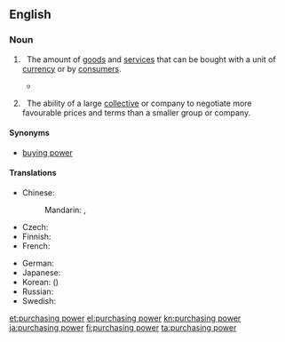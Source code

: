 ==English==
{{wikipedia}}

===Noun===
{{en-noun|-}}

# {{context|economics|lang=en}}&nbsp; The amount of [[goods]] and [[service]]s that can be bought with a unit of [[currency]] or by [[consumer|consumers]].
#*{{quote-magazine|title=Towards the end of poverty
|date=2013-06-01|volume=407|issue=8838|page=11|magazine={{w|The Economist}}
|url=http://www.economist.com/news/leaders/21578665-nearly-1-billion-people-have-been-taken-out-extreme-poverty-20-years-world-should-aim
|passage=But poverty’s scourge is fiercest below $1.25 (the average of the 15 poorest countries’ own poverty lines, measured in 2005 dollars and adjusted for differences in '''purchasing power'''): people below that level live lives that are poor, nasty, brutish and short.}}
#: {{usex|High interest rates are affecting the '''purchasing power''' of homeowners.|lang=en}}
#: {{usex|The exchange rates do not always reflect true differences in the '''purchasing power''' of currencies.|lang=en}}
# {{context|business|lang=en}}&nbsp; The ability of a large [[collective]] or company to negotiate more favourable prices and terms than a smaller group or company.
#: {{usex|Large supermarkets usually have better '''purchasing power''' than small, local shops.|lang=en}}

====Synonyms====
* [[buying power]]

====Translations====
{{trans-top|amount of goods and services that can be purchased with a unit of currency}}
* Chinese:
*: Mandarin: {{t|cmn|購買力|sc=Hani}}, {{t|cmn|购买力|tr=gòumǎilì|sc=Hani}}
* Czech: {{t+|cs|kupní síla|f}}
* Finnish: {{t-|fi|ostovoima}}
* French: {{t+|fr|pouvoir d'achat|m}}
{{trans-mid}}
* German: {{t+|de|Kaufkraft|f}}
* Japanese: {{t-|ja|購買力|tr=こうばいりょく, kōbai-ryoku}}
* Korean: {{t+|ko|구매력|tr=gumae-ryeok|sc=Hang}} ({{t+|ko|購買力|sc=Hani}})
* Russian: {{t-|ru|покупательная способность|f|tr=pokupátel'naya sposóbnost'}}
* Swedish: {{t|sv|köpkraft|c}}
{{trans-bottom}}

[[et:purchasing power]]
[[el:purchasing power]]
[[kn:purchasing power]]
[[ja:purchasing power]]
[[fi:purchasing power]]
[[ta:purchasing power]]